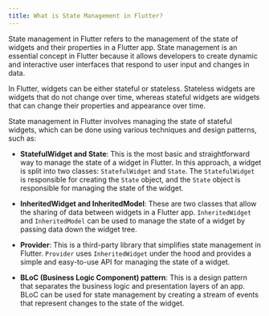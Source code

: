 ```yaml
---
title: What is State Management in Flutter?
---
```


State management in Flutter refers to the management of the state of widgets and their properties in a Flutter app. State management is an essential concept in Flutter because it allows developers to create dynamic and interactive user interfaces that respond to user input and changes in data.

In Flutter, widgets can be either stateful or stateless. Stateless widgets are widgets that do not change over time, whereas stateful widgets are widgets that can change their properties and appearance over time.

State management in Flutter involves managing the state of stateful widgets, which can be done using various techniques and design patterns, such as:

- **StatefulWidget and State**: This is the most basic and straightforward way to manage the state of a widget in Flutter. In this approach, a widget is split into two classes: `StatefulWidget` and `State`. The `StatefulWidget` is responsible for creating the `State` object, and the `State` object is responsible for managing the state of the widget.

- **InheritedWidget and InheritedModel**: These are two classes that allow the sharing of data between widgets in a Flutter app. `InheritedWidget` and `InheritedModel` can be used to manage the state of a widget by passing data down the widget tree.

- **Provider**: This is a third-party library that simplifies state management in Flutter. `Provider` uses `InheritedWidget` under the hood and provides a simple and easy-to-use API for managing the state of a widget.

- **BLoC (Business Logic Component) pattern**: This is a design pattern that separates the business logic and presentation layers of an app. BLoC can be used for state management by creating a stream of events that represent changes to the state of the widget.
